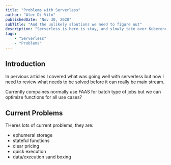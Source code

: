 ```yaml
---
title: "Problems with Serverless"
author: "Alec Di Vito"
publishedDate: "Nov 30, 2020"
subTitle: "And the unlikely sloutions we need to figure out"
description: "Serverless is here is stay, and slowly take over Kuberenetes but before that happens, there are a couple of key issues that need to be solve..."
tags:
    - "Serverless"
    - "Problems"
---
```


## Introduction

In pervious articles I covered what was going well with serverless but now I need
to review what needs to be solved before it can really be main stream.

Currently compaines normally use FAAS for batch type of jobs but we can optimize
functions for all use cases?

## Current Problems

THeres lots of current problems, they are:

- ephumeral storage
- stateful functions
- clear pricing
- quick execution
- data/execution sand boxing


